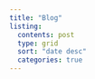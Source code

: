 ```yaml
---
title: "Blog"
listing:
  contents: post
  type: grid
  sort: "date desc"
  categories: true
---
```


